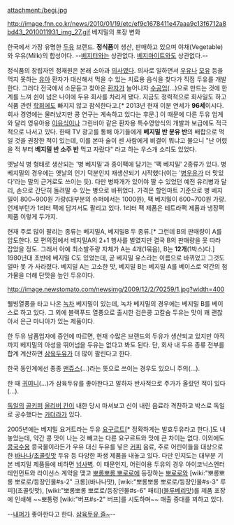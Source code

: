 attachment:/begi.jpg

http://image.fnn.co.kr/news/2010/01/19/etc/ef9c1678411e47aaa9c13f6712a8bd43_2010011931_img_27.gif 베지밀의 포장 변화

한국에서 가장 유명한 [[두유]] 브랜드. '''정식품'''이 생산, 판매하고 있으며 야채(Vegetable)와 우유(Milk)의 합성어다. --[[베지터]]와는 상관없다. [[베지마이트]]와도 상관없다.--

정식품의 창립자인 정재원은 본래 소아과 [[의사]]였다. 의사로 일하면서 [[우유]]나 [[모유]] 등을 먹지 못하는 [[유아]] 환자가 대신해서 먹을 수 있는 치료용 음식을 찾다가 직접 두유를 개발한다. 그러다 전국에서 소문듣고 찾아온 [[환자]]가 늘어나자 [[수공업]](…)으로 만드는 것에 한계를 느껴 쉰이 넘은 나이에 두유 회사를 차리게 됐다. 지금도 정력적으로 회사일도 하고 식품 관련 [[학회]]에도 빠지지 않고 참석한다고.[* 2013년 현재 이분 연세가 '''96세'''이시다. 회사 경영에는 물러났지만 콩 연구는 계속하고 있다는 후문.] 이 때문에 다른 두유 업계와 달리 영유아용 [[이유식]]이나 그린비아 같은 환자용 특수영양식의 개발과 보급에도 적극적으로 나서고 있다. 한때 TV 광고를 통해 아기들에게 '''베지밀 반 분유 반'''의 배합으로 먹일 것을 권장한 적이 있는데, 이를 본따 술이 센 사람에게 비결이 뭐냐고 물으니 "난 어렸을 적 부터 '''베지밀 반 소주 반''' 먹고 자랐다" 라고 하는 우스개 소리도 있었다.

옛날식 병 형태로 생산되는 '병 베지밀'과 종이팩에 담기는 '팩 베지밀' 2종류가 있다. 병 베지밀의 경우에는 옛날의 인기 덕분인지 재생산되기 시작했다(이는 '[[병우유]]가 더 맛있다'라는 말의 근거로도 쓰이는 듯). 다만 병따개가 있어야 딸 수 있었던 예전 유리병과 달리, 손으로 간단히 돌려딸 수 있는 병으로 바뀌었다. 가격은 할인마트 기준으로 병 베지밀이 800~900원 가량(대부분의 슈퍼에서는 1000원), 팩 베지밀이 600~700원 가량. 언제부턴가 1리터 팩에 담겨서도 팔리고 있다. 1리터 팩 제품은 테트라팩 제품과 냉장팩 제품 이렇게 두가지.

현재 주로 많이 팔리는 종류는 베지밀A, 베지밀B 두 종류.[* 그런데 B의 판매량이 A를 압도한다. 모 편의점에서 베지밀A의 2+1 행사를 벌였지만 결국 B의 판매량을 못 따라 잡았을 정도. 그래서 아예 최소발주량 자체가 A는 4개(1묶음), B는 '''12개'''(1박스)다.] 1980년대 초반에 베지밀 C도 있었는데, 곧 베지밀 유스라는 이름으로 바뀌었고 그것도 얼마 못 가 사라졌다. 베지밀 A는 고소한 맛, 베지밀 B는 베지밀 A를 베이스로 약간의 첨가물을 더해 단맛을 높인 두유이다.

http://image.newstomato.com/newsimg/2009/12/2/70259/1.jpg?width=400

웰빙열풍을 타고 나온 [[녹차]] 베지밀이 있는데, 녹차 베지밀의 경우에는 베지밀 B를 베이스로 하고  있다. 그 외에 블랙푸드 열풍으로 출시한 검은콩 고칼슘 두유는 맛이 꽤 괜찮아서 은근 마니아가 있는 제품이다.

한 두유 납품업자에 증언에 따르면, 현재 수많은 브랜드의 두유가 생산되고 있지만 아직까지 베지밀의 아성을 뛰어넘을 두유는 없다고 봐도 된다. 단, 회사 내 두유 종류 전부를 합계 계산하면 [[삼육두유]]가 더 많이 팔린다고 한다.

한국 동인계에선 종종 [[맨쥬스]](...)라는 뜻으로 쓰이는 경우도 있으니 주의(...).

한 때 [[귀여니]](...)가 삼육두유를 좋아한다고 말하자 반사적으로 주가가 올랐던 적이 있다(...).

[[독일]]의 [[골키퍼]] [[올리버 칸]]이 내한 당시 마셔보고 신이 내린 음료라 격찬하고 박스로 독일로 공수했다는 [[카더라]]가 있다.

2005년에는 베지밀 요거트라는 두유 [[요구르트]][* 정확하게는 발효두유라고 한다.]도 내놓았는데, 약간 콩 맛이 나는 것 빼고는 다른 요구르트와 맛에 큰 차이는 없다. 이외에도 [[콩국수]]용 콩국물이라든가 우유 대신 두유를 넣은 [[커피]] 음료, 주로 어린이들을 대상으로 한 [[바나나]]/[[초콜릿]]맛 두유 등 다양한 파생 제품을 내놓고 있다. 다만 인지도는 대부분 기본 베지밀 제품들에 비하면 [[넘사벽]]. 이 때문인지, 어린이용 두유의 경우 아이코닉스엔터테인먼트와 라이선스 계약을 맺고 [[뽀롱뽀롱 뽀로로]]에 등장하는 [[뽀로로]]와 [wiki:"뽀롱뽀롱 뽀로로/등장인물#s-2" 크롱](바나나맛), [wiki:"뽀롱뽀롱 뽀로로/등장인물#s-3" 루피](초콜릿맛), [wiki:"뽀롱뽀롱 뽀로로/등장인물#s-6" 패티]([[블루베리]]맛)를 제품 포장에 인쇄해 ~~뽀통령 [wiki:"버프#s-2" 버프]를 시도하며~~ 매출 증대를 꾀하고 있다.

--[[내퍼]]가 좋아한다고 한다. [http://www.fastpic.jp/images.php?file=2431850181.jpg 삼육두유 즐~]--
